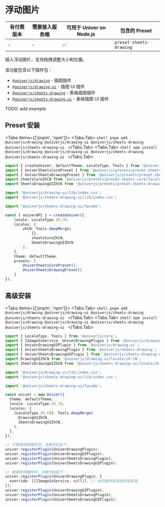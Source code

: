 
# 浮动图片

| 有付费版本 | 需要接入服务端 | 可用于 Univer on Node.js | 包含的 Preset |
| - | - | - | - |
| - | - | ✅ | `preset-sheets-drawing` |

插入浮动图片，支持拖拽调整大小和位置。

该功能包含以下插件包：

* [`@univerjs/drawing`](https://www.npmjs.com/package/@univerjs/drawing) - 插图插件
* [`@univerjs/drawing-ui`](https://www.npmjs.com/package/@univerjs/drawing-ui) - 插图 UI 插件
* [`@univerjs/sheets-drawing`](https://www.npmjs.com/package/@univerjs/sheets-drawing) - 表格插图插件
* [`@univerjs/sheets-drawing-ui`](https://www.npmjs.com/package/@univerjs/sheets-drawing-ui) - 表格插图 UI 插件

<Callout>
  TODO: add example
</Callout>

## Preset 安装

<Tabs items={['pnpm', 'npm']}>
  <Tabs.Tab>
    ```shell
    pnpm add @univerjs/drawing @univerjs/drawing-ui @univerjs/sheets-drawing @univerjs/sheets-drawing-ui
    ```
  </Tabs.Tab>
  <Tabs.Tab>
    ```shell
    npm install @univerjs/drawing @univerjs/drawing-ui @univerjs/sheets-drawing @univerjs/sheets-drawing-ui
    ```
  </Tabs.Tab>
</Tabs>

```ts {3,5,7-8,10,18,24}
import { createUniver, defaultTheme, LocaleType, Tools } from '@univerjs/presets';
import { UniverSheetsCorePreset } from '@univerjs/presets/preset-sheets-core';
import { UniverSheetsDrawingPreset } from '@univerjs/presets/preset-sheets-drawing';
import sheetsCoreZhCN from '@univerjs/presets/preset-sheets-core/locales/zh-CN';
import SheetsDrawingUIZhCN from '@univerjs/presets/preset-sheets-drawing/locale/zh-CN';

import '@univerjs/drawing-ui/lib/index.css';
import '@univerjs/sheets-drawing-ui/lib/index.css';

import '@univerjs/sheets-drawing-ui/facade';

const { univerAPI } = createUniver({
    locale: LocaleType.ZH_CN,
    locales: {
        zhCN: Tools.deepMerge(
            {},
            sheetsCoreZhCN,
            SheetsDrawingUIZhCN 
        ),
    },
    theme: defaultTheme,
    presets: [
        UniverSheetsCorePreset(),
        UniverSheetsDrawingPreset()
    ]
});
```

## 高级安装

<Tabs items={['pnpm', 'npm']}>
  <Tabs.Tab>
    ```shell
    pnpm add @univerjs/drawing @univerjs/drawing-ui @univerjs/sheets-drawing @univerjs/sheets-drawing-ui
    ```
  </Tabs.Tab>
  <Tabs.Tab>
    ```shell
    npm install @univerjs/drawing @univerjs/drawing-ui @univerjs/sheets-drawing @univerjs/sheets-drawing-ui
    ```
  </Tabs.Tab>
</Tabs>

```typescript {2-7,9-10,12,19-20,26-29,32-37}
import { LocaleType, Tools } from '@univerjs/core';
import { IImageIoService, UniverDrawingPlugin } from '@univerjs/drawing';
import { UniverDrawingUIPlugin } from '@univerjs/drawing-ui';
import { UniverSheetsDrawingPlugin } from '@univerjs/sheets-drawing';
import { UniverSheetsDrawingUIPlugin } from '@univerjs/sheets-drawing-ui';
import DrawingUIZhCN from '@univerjs/drawing-ui/locale/zh-CN';
import SheetsDrawingUIZhCN from '@univerjs/sheets-drawing-ui/locale/zh-CN';

import '@univerjs/drawing-ui/lib/index.css';
import '@univerjs/sheets-drawing-ui/lib/index.css';

import '@univerjs/sheets-drawing-ui/facade';

const univer = new Univer({
  theme: defaultTheme,
  locale: LocaleType.ZH_CN,
  locales: {
    [LocaleType.ZH_CN]: Tools.deepMerge(
      DrawingUIZhCN,
      SheetsDrawingUIZhCN,
    ),
  },
});

// 不使用协同插件时，注册代码如下：
univer.registerPlugin(UniverDrawingPlugin);
univer.registerPlugin(UniverDrawingUIPlugin);
univer.registerPlugin(UniverSheetsDrawingPlugin);
univer.registerPlugin(UniverSheetsDrawingUIPlugin);

// 使用协同插件时，注册代码如下：
univer.registerPlugin(UniverDrawingPlugin, {
  override: [[IImageIoService, null]], // 协同插件将会提供该实现
});
univer.registerPlugin(UniverDrawingUIPlugin);
univer.registerPlugin(UniverSheetsDrawingPlugin);
univer.registerPlugin(UniverSheetsDrawingUIPlugin);
```

